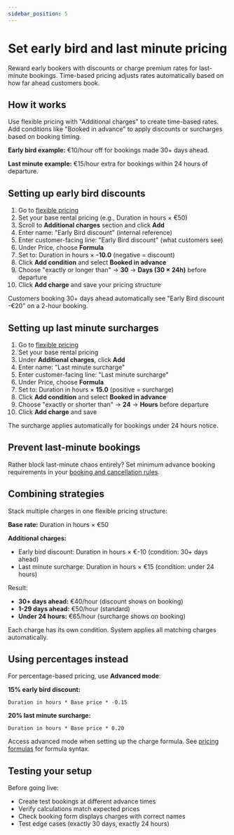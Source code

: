 ```yaml
---
sidebar_position: 5
---
```




# Set early bird and last minute pricing

Reward early bookers with discounts or charge premium rates for last-minute bookings. Time-based pricing adjusts rates automatically based on how far ahead customers book.

## How it works

Use flexible pricing with "Additional charges" to create time-based rates. Add conditions like "Booked in advance" to apply discounts or surcharges based on booking timing.

**Early bird example:** €10/hour off for bookings made 30+ days ahead.

**Last minute example:** €15/hour extra for bookings within 24 hours of departure.

## Setting up early bird discounts

1. Go to [flexible pricing](https://dashboard.letsbook.app/pricing/flexible/add)
2. Set your base rental pricing (e.g., Duration in hours × €50)
3. Scroll to **Additional charges** section and click **Add**
4. Enter name: "Early Bird discount" (internal reference)
5. Enter customer-facing line: "Early Bird discount" (what customers see)
6. Under Price, choose **Formula**
7. Set to: Duration in hours × **-10.0** (negative = discount)
8. Click **Add condition** and select **Booked in advance**
9. Choose "exactly or longer than" → **30** → **Days (30 × 24h)** before departure
10. Click **Add charge** and save your pricing structure

Customers booking 30+ days ahead automatically see "Early Bird discount -€20" on a 2-hour booking.

<InlineVideoPlayer videoSrc={earlyBirdVideo} />

## Setting up last minute surcharges

1. Go to [flexible pricing](https://dashboard.letsbook.app/pricing/flexible/add)
2. Set your base rental pricing
3. Under **Additional charges**, click **Add**
4. Enter name: "Last minute surcharge"
5. Enter customer-facing line: "Last minute surcharge"
6. Under Price, choose **Formula**
7. Set to: Duration in hours × **15.0** (positive = surcharge)
8. Click **Add condition** and select **Booked in advance**
9. Choose "exactly or shorter than" → **24** → **Hours** before departure
10. Click **Add charge** and save

The surcharge applies automatically for bookings under 24 hours notice.

## Prevent last-minute bookings

Rather block last-minute chaos entirely? Set minimum advance booking requirements in your [booking and cancellation rules](/guides/settings/customers/booking-cancellation-rules#control-advance-booking-time).

## Combining strategies

Stack multiple charges in one flexible pricing structure:

**Base rate:** Duration in hours × €50

**Additional charges:**

- Early bird discount: Duration in hours × €-10 (condition: 30+ days ahead)
- Last minute surcharge: Duration in hours × €15 (condition: under 24 hours)

Result:

- **30+ days ahead:** €40/hour (discount shows on booking)
- **1-29 days ahead:** €50/hour (standard)
- **Under 24 hours:** €65/hour (surcharge shows on booking)

Each charge has its own condition. System applies all matching charges automatically.

## Using percentages instead

For percentage-based pricing, use **Advanced mode**:

**15% early bird discount:**

```
Duration in hours * Base price * -0.15
```

**20% last minute surcharge:**

```
Duration in hours * Base price * 0.20
```

Access advanced mode when setting up the charge formula. See [pricing formulas](/guides/settings/dive-deeper/pricing-formulas) for formula syntax.

## Testing your setup

Before going live:

- Create test bookings at different advance times
- Verify calculations match expected prices
- Check booking form displays charges with correct names
- Test edge cases (exactly 30 days, exactly 24 hours)
